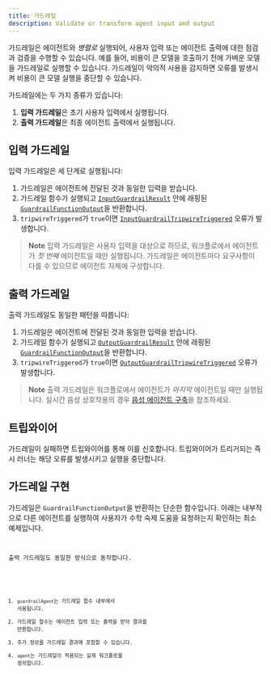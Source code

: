 ```yaml
---
title: 가드레일
description: Validate or transform agent input and output
---
```



가드레일은 에이전트와 _병렬로_ 실행되어, 사용자 입력 또는 에이전트 출력에 대한 점검과 검증을 수행할 수 있습니다. 예를 들어, 비용이 큰 모델을 호출하기 전에 가벼운 모델을 가드레일로 실행할 수 있습니다. 가드레일이 악의적 사용을 감지하면 오류를 발생시켜 비용이 큰 모델 실행을 중단할 수 있습니다.

가드레일에는 두 가지 종류가 있습니다:

1. **입력 가드레일**은 초기 사용자 입력에서 실행됩니다.
2. **출력 가드레일**은 최종 에이전트 출력에서 실행됩니다.

## 입력 가드레일

입력 가드레일은 세 단계로 실행됩니다:

1. 가드레일은 에이전트에 전달된 것과 동일한 입력을 받습니다.
2. 가드레일 함수가 실행되고 [`InputGuardrailResult`](/openai-agents-js/openai/agents/interfaces/inputguardrailresult) 안에 래핑된 [`GuardrailFunctionOutput`](/openai-agents-js/openai/agents/interfaces/guardrailfunctionoutput)을 반환합니다.
3. `tripwireTriggered`가 `true`이면 [`InputGuardrailTripwireTriggered`](/openai-agents-js/openai/agents/classes/inputguardrailtripwiretriggered) 오류가 발생합니다.

> **Note**
> 입력 가드레일은 사용자 입력을 대상으로 하므로, 워크플로에서 에이전트가 _첫 번째_ 에이전트일 때만 실행됩니다. 가드레일은 에이전트마다 요구사항이 다를 수 있으므로 에이전트 자체에 구성합니다.

## 출력 가드레일

출력 가드레일도 동일한 패턴을 따릅니다:

1. 가드레일은 에이전트에 전달된 것과 동일한 입력을 받습니다.
2. 가드레일 함수가 실행되고 [`OutputGuardrailResult`](/openai-agents-js/openai/agents/interfaces/outputguardrailresult) 안에 래핑된 [`GuardrailFunctionOutput`](/openai-agents-js/openai/agents/interfaces/guardrailfunctionoutput)을 반환합니다.
3. `tripwireTriggered`가 `true`이면 [`OutputGuardrailTripwireTriggered`](/openai-agents-js/openai/agents/classes/outputguardrailtripwiretriggered) 오류가 발생합니다.

> **Note**
> 출력 가드레일은 워크플로에서 에이전트가 _마지막_ 에이전트일 때만 실행됩니다. 실시간 음성 상호작용의 경우 [음성 에이전트 구축](/openai-agents-js/ko/guides/voice-agents/build#guardrails)을 참조하세요.

## 트립와이어

가드레일이 실패하면 트립와이어를 통해 이를 신호합니다. 트립와이어가 트리거되는 즉시 러너는 해당 오류를 발생시키고 실행을 중단합니다.

## 가드레일 구현

가드레일은 `GuardrailFunctionOutput`을 반환하는 단순한 함수입니다. 아래는 내부적으로 다른 에이전트를 실행하여 사용자가 수학 숙제 도움을 요청하는지 확인하는 최소 예제입니다.

<Code
  lang="typescript"
  code={inputGuardrailExample}
  title="입력 가드레일 예제"
/>

출력 가드레일도 동일한 방식으로 동작합니다.

<Code
  lang="typescript"
  code={outputGuardrailExample}
  title="출력 가드레일 예제"
/>

1. `guardrailAgent`는 가드레일 함수 내부에서 사용됩니다.
2. 가드레일 함수는 에이전트 입력 또는 출력을 받아 결과를 반환합니다.
3. 추가 정보를 가드레일 결과에 포함할 수 있습니다.
4. `agent`는 가드레일이 적용되는 실제 워크플로를 정의합니다.
